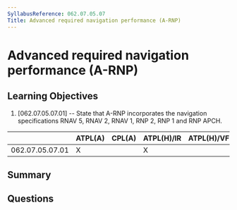 ```yaml
---
SyllabusReference: 062.07.05.07
Title: Advanced required navigation performance (A-RNP)
---
```


# Advanced required navigation performance (A-RNP)

## Learning Objectives

1. [062.07.05.07.01] -- State that A-RNP incorporates the navigation
   specifications RNAV 5, RNAV 2, RNAV 1, RNP 2, RNP 1 and RNP APCH.

|                 | ATPL(A) | CPL(A) | ATPL(H)/IR | ATPL(H)/VFR | CPL(H) | IR  | CBIR(A) |
| --------------- | ------- | ------ | ---------- | ----------- | ------ | --- | ------- |
| 062.07.05.07.01 | X       |        | X          |             |        | X   |         |

## Summary

## Questions
